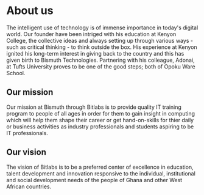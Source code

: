 # About us

The intelligent use of technology is of immense importance in today's digital world. Our founder have been intriged with his education at Kenyon College, the collective ideas and always setting up through various ways - such as critical thinking - to think outside the box. His experience at Kenyon ignited his long-term interest in giving back to the country and this has given birth to Bismuth Technologies. Partnering with his colleague, Adonai, at Tufts University proves to be one of the good steps; both of Opoku Ware School.

## Our mission

Our mission at Bismuth through Bitlabs is to provide quality IT training program to people of all ages in order for them to gain insight in computing which will help them shape their career or get hand-on-skills for thier daily or business activities as industry professionals and students aspiring to be IT professionals.

## Our vision

The vision of Bitlabs is to be a preferred center of excellence in education, talent development and innovation responsive to the individual, institutional and social development needs of the people of Ghana and other West African countries.